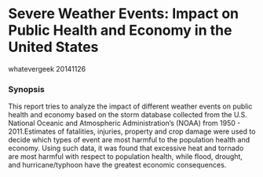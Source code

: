 Severe Weather Events: Impact on Public Health and Economy in the United States
========================================================
whatevergeek
20141126

### Synopsis
This report tries to analyze the impact of different weather events on public health and economy based on the storm database collected from the U.S. National Oceanic and Atmospheric Administration's (NOAA) from 1950 - 2011.Estimates of fatalities, injuries, property and crop damage were used to decide which types of event are most harmful to the population health and economy. Using such data, it was found that excessive heat and tornado are most harmful with respect to population health, while flood, drought, and hurricane/typhoon have the greatest economic consequences.

